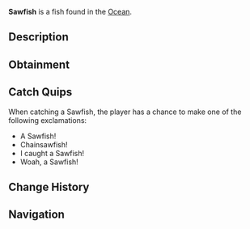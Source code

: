 {{FishInfobox
|image          = Sawfish.png
|rarity         = Legendary
|sea            = First Sea
|location       = [[Ocean]]
|sublocation    = 
|sources        = Fishing Rod
|radar_location = 
|xp             = 900
|weather        = Foggy
|time           = Night
|season         = Autumn
|bait           = Fish Head
|base_weight    = 600
|base_value     = 1500
|weight_range   = 200
|base_chance    = 0.7
|base_resil     = 10
}}
'''Sawfish''' is a {{Rarity|Legendary}} fish found in the [[Ocean]].

== Description ==
{{Description|The Sawfish is a large, unique fish with a long, flattened snout that is lined with sharp teeth, resembling a saw. They are found all across the ocean mostly during the night.|Bestiary Entry}}

== Obtainment ==
{{Description|found all around the ocean during the night.|Bestiary Hint}}
{{Fish Availability|
Ancient Isle/Algae Hunt
Atlantis/Surrounding Ocean
Forsaken Shores/Algae Hunt
LEGO Pool/Studalodon Hunt
Lovestorm/Normal
Lovestorm/Supercharged
Lucky Event/Blarney McBreeze
Lucky Event/O'Mango Goldgrin
Lucky Event/Plumrick O'Luck
Lucky Event/Rowdy McCharm
Lucky Event/Sunny O'Coin
Megalodon Hunt/Eclipse and Weekend
Megalodon Hunt/Normal
Mushgrove Swamp/Algae Hunt
Northern Summit/Surrounding Ocean
Ocean
Ocean/Deep Ocean
Ocean/Harvesters Spike
Orca Migration/Ancient
Orca Migration/Normal
Snowcap Island/Algae Hunt
Whale Migration/Moby
Whale Migration/Normal
|top_rods      = 
Leviathan's Fang Rod\30471.96\155792.55;
Free Spirit Rod\26119.63\140959.74;
Trident Rod\25544.59\137856.43;
Ethereal Prism Rod\20936.05\94113.71;
No-Life Rod\20628.76\106469.35;
Resourceful Rod\16779.55\73401.81;
Fortune Rod\12771.12\64207.62;
Destiny Rod\16629.14\78524.91;
Rod Of The Eternal King\15983.88\75075.86;
Poseidon Rod\16264.91\82619.62;
Rod Of The Exalted One\16635.39\75972.65;
Seraphic Rod\20270.15\93812.3;
Rod Of The Forgotten Fang\18896.37\87999.44;
Challenger's Rod\18357.72\88877.45;
Rod Of The Depths\17658.93\79064.69;
Verdant Shear Rod\16975.82\80467.11;
Zeus Rod\16598.61\81252.26;
Blazebringer Rod\16474.28\77599.95;
Depthseeker Rod\15718.92\75672.76;
Avalanche Rod\13523.5\67329.95;
Volcanic Rod\13496.02\64146.52;
Steady Rod\4324.61\22207.16
|recommended   = Trident Rod
}}

== Catch Quips ==
When catching a Sawfish, the player has a chance to make one of the following exclamations:
* A Sawfish!
* Chainsawfish!
* I caught a Sawfish!
* Woah, a Sawfish!

== Change History ==
{{Change History|{{subst:Current Version}}}}

== Navigation ==
{{Fish Navbox|Ocean}}